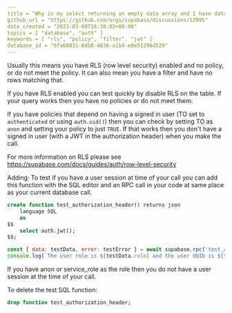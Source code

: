 ```yaml
---
title = "Why is my select returning an empty data array and I have data in the table?"
github_url = "https://github.com/orgs/supabase/discussions/12895"
date_created = "2023-03-08T16:38:02+00:00"
topics = [ "database", "auth" ]
keywords = [ "rls", "policy", "filter", "jwt" ]
database_id = "6fa68831-6db8-4836-a1b4-e9e51296d529"
---
```


Usually this means you have RLS (row level security) enabled and no policy, or do not meet the policy. It can also mean you have a filter and have no rows matching that.

If you have RLS enabled you can test quickly by disable RLS on the table. If your query works then you have no policies or do not meet them.

If you have policies that depend on having a signed in user (TO set to `authenticated` or using `auth.uid()`) then you can check by setting TO as `anon` and setting your policy to just `TRUE`. If that works then you don't have a signed in user (with a JWT in the authorization header) when you make the call.

For more information on RLS please see https://supabase.com/docs/guides/auth/row-level-security

Adding:
To test if you have a user session at time of your call you can add this function with the SQL editor and an RPC call in your code at same place as your current database call.

```sql
create function test_authorization_header() returns json
    language SQL
    as
$$
    select auth.jwt();
$$;
```

```javascript
const { data: testData, error: testError } = await supabase.rpc('test_authorization_header')
console.log(`The user role is ${testData.role} and the user UUID is ${testData.sub}. `, testError)
```

If you have anon or service_role as the role then you do not have a user session at the time of your call.

To delete the test SQL function:

```sql
drop function test_authorization_header;
```
